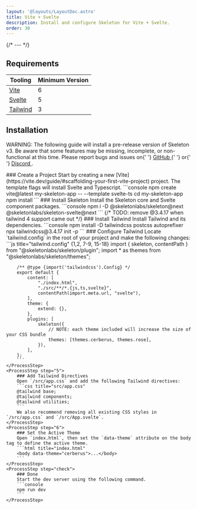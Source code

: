 ```yaml
---
layout: '@layouts/LayoutDoc.astro'
title: Vite + Svelte
description: Install and configure Skeleton for Vite + Svelte.
order: 30
---
```




{/* --- */}

## Requirements

| Tooling                              | Minimum Version |
| ------------------------------------ | --------------- |
| [Vite](https://vite.dev/)            | 6               |
| [Svelte](https://svelte.dev/)        | 5               |
| [Tailwind](https://tailwindcss.com/) | 3               |

## Installation

<div class="card preset-outlined-error-500 preset-tonal-error p-8 space-y-8">
	<p>
		WARNING: The following guide will install a pre-release version of Skeleton v3. Be aware that some features may be missing, incomplete,
		or non-functional at this time. Please report bugs and issues on{' '}
		<a class="underline" href="https://github.com/skeletonlabs/skeleton/issues/new/choose" target="_blank" rel="external">
			GitHub
		</a>{' '}
		or{' '}
		<a class="underline" href="https://discord.gg/EXqV7W8MtY" target="_blank" rel="external">
			Discord
		</a>
		.
	</p>
</div>

<Process>
    <ProcessStep step="1">
        ### Create a Project
        Start by creating a new [Vite](https://vite.dev/guide/#scaffolding-your-first-vite-project) project. The template flags will install Svelte and Typescript.
        ```console
        npm create vite@latest my-skeleton-app -- --template svelte-ts
		cd my-skeleton-app
		npm install
        ```
    </ProcessStep>
    <ProcessStep step="2">
       ### Install Skeleton
        Install the Skeleton core and Svelte component packages.
        ```console
        npm i -D @skeletonlabs/skeleton@next @skeletonlabs/skeleton-svelte@next
        ```
    </ProcessStep>
    {/* TODO: remove @3.4.17 when tailwind 4 support came out */}
    <ProcessStep step="3">
         ### Install Tailwind
        Install Tailwind and its dependencies.
        ```console
        npm install -D tailwindcss postcss autoprefixer
        npx tailwindcss@3.4.17 init -p
        ```
    </ProcessStep>
    <ProcessStep step="4">
        ### Configure Tailwind
        Locate `tailwind.config` in the root of your project and make the following changes:
        ```js title="tailwind.config" {1,2, 7-9, 15-18}
        import { skeleton, contentPath } from "@skeletonlabs/skeleton/plugin";
		import * as themes from "@skeletonlabs/skeleton/themes";

    	/** @type {import('tailwindcss').Config} */
    	export default {
    		content: [
    			"./index.html",
    			"./src/**/*.{js,ts,svelte}",
    			contentPath(import.meta.url, "svelte"),
    		],
    		theme: {
    			extend: {},
    		},
    		plugins: [
    			skeleton({
    				// NOTE: each theme included will increase the size of your CSS bundle
    				themes: [themes.cerberus, themes.rose],
    			}),
    		],
    	};
        ```
    </ProcessStep>
    <ProcessStep step="5">
        ### Add Tailwind Directives
        Open `/src/app.css` and add the following Tailwind directives:
        ```css title="src/app.css"
        @tailwind base;
        @tailwind components;
        @tailwind utilities;
        ```
    	We also recommend removing all existing CSS styles in `/src/app.css` and `/src/App.svelte`.
    </ProcessStep>
    <ProcessStep step="6">
        ### Set the Active Theme
        Open `index.html`, then set the `data-theme` attribute on the body tag to define the active theme.
        ```html title="index.html"
        <body data-theme="cerberus">...</body>
        ```
    </ProcessStep>
    <ProcessStep step="check">
        ### Done
        Start the dev server using the following command.
    	```console
    	npm run dev
        ```
    </ProcessStep>

</Process>

